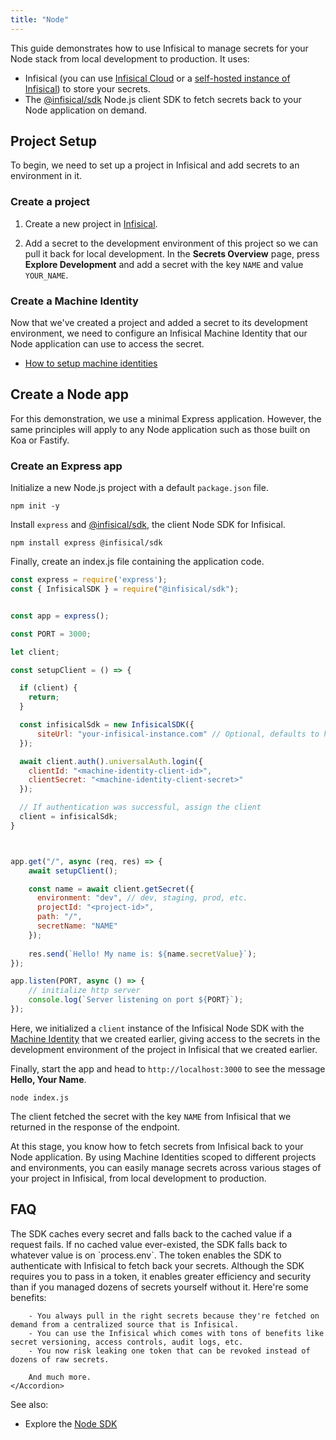 ```yaml
---
title: "Node"
---
```


This guide demonstrates how to use Infisical to manage secrets for your Node stack from local development to production. It uses:

- Infisical (you can use [Infisical Cloud](https://app.infisical.com) or a [self-hosted instance of Infisical](https://infisical.com/docs/self-hosting/overview)) to store your secrets.
- The [@infisical/sdk](https://github.com/Infisical/node-sdk-v2) Node.js client SDK to fetch secrets back to your Node application on demand.

## Project Setup

To begin, we need to set up a project in Infisical and add secrets to an environment in it.

### Create a project

1. Create a new project in [Infisical](https://app.infisical.com/).

2. Add a secret to the development environment of this project so we can pull it back for local development. In the **Secrets Overview** page, press **Explore Development** and add a secret with the key `NAME` and value `YOUR_NAME`.

### Create a Machine Identity

Now that we've created a project and added a secret to its development environment, we need to configure an Infisical Machine Identity that our Node application can use to access the secret.

- [How to setup machine identities](/documentation/platform/identities/overview)


## Create a Node app

For this demonstration, we use a minimal Express application. However, the same principles will apply to any Node application such as those built on Koa or Fastify.

### Create an Express app

Initialize a new Node.js project with a default `package.json` file.

```console
npm init -y
```

Install `express` and [@infisical/sdk](https://www.npmjs.com/package/@infisical/sdk), the client Node SDK for Infisical.

```console
npm install express @infisical/sdk
```

Finally, create an index.js file containing the application code.

```js
const express = require('express');
const { InfisicalSDK } = require("@infisical/sdk");


const app = express();

const PORT = 3000;

let client;

const setupClient = () => {  

  if (client) {
    return;
  }

  const infisicalSdk = new InfisicalSDK({
      siteUrl: "your-infisical-instance.com" // Optional, defaults to https://app.infisical.com
  });

  await client.auth().universalAuth.login({
    clientId: "<machine-identity-client-id>",
    clientSecret: "<machine-identity-client-secret>"
  });

  // If authentication was successful, assign the client
  client = infisicalSdk;
}



app.get("/", async (req, res) => {
    await setupClient();

    const name = await client.getSecret({
      environment: "dev", // dev, staging, prod, etc.
      projectId: "<project-id>",
      path: "/",
      secretName: "NAME"
    });
    
    res.send(`Hello! My name is: ${name.secretValue}`);
});

app.listen(PORT, async () => {
    // initialize http server
    console.log(`Server listening on port ${PORT}`);
});
```

Here, we initialized a `client` instance of the Infisical Node SDK with the [Machine Identity](/documentation/platform/identities/overview)
that we created earlier, giving access to the secrets in the development environment of the
project in Infisical that we created earlier.

Finally, start the app and head to `http://localhost:3000` to see the message **Hello, Your Name**.

```console
node index.js
```

The client fetched the secret with the key `NAME` from Infisical that we returned in the response of the endpoint.

At this stage, you know how to fetch secrets from Infisical back to your Node application.
By using Machine Identities scoped to different projects and environments, you can easily manage secrets across various stages of your project in Infisical, from local development to production.

## FAQ

<AccordionGroup>
    <Accordion title="What if a request for a secret fails?">
        The SDK caches every secret and falls back to the cached value if a request fails. If no cached
        value ever-existed, the SDK falls back to whatever value is on `process.env`.
    </Accordion>
    <Accordion title="What's the point if I still have to manage a token for the SDK?">
        The token enables the SDK to authenticate with Infisical to fetch back your secrets.
        Although the SDK requires you to pass in a token, it enables greater efficiency and security
        than if you managed dozens of secrets yourself without it. Here're some benefits:

        - You always pull in the right secrets because they're fetched on demand from a centralized source that is Infisical.
        - You can use the Infisical which comes with tons of benefits like secret versioning, access controls, audit logs, etc.
        - You now risk leaking one token that can be revoked instead of dozens of raw secrets.
        
        And much more.
    </Accordion>
    
</AccordionGroup>

See also:

- Explore the [Node SDK](https://github.com/Infisical/node-sdk-v2)
